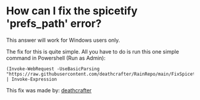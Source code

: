 
# How can I fix the spicetify 'prefs_path' error?

<Callout type="info" emoji="ℹ️">
    This answer will work for Windows users only.
</Callout>

The fix for this is quite simple. All you have to do is run this one simple command in Powershell (Run as Admin):

```
(Invoke-WebRequest -UseBasicParsing "https://raw.githubusercontent.com/deathcrafter/RainRepo/main/FixSpicetifyPrefs.ps1").Content | Invoke-Expression
```

This fix was made by: [deathcrafter](https://github.com/deathcrafter)
